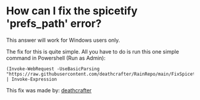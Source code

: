 
# How can I fix the spicetify 'prefs_path' error?

<Callout type="info" emoji="ℹ️">
    This answer will work for Windows users only.
</Callout>

The fix for this is quite simple. All you have to do is run this one simple command in Powershell (Run as Admin):

```
(Invoke-WebRequest -UseBasicParsing "https://raw.githubusercontent.com/deathcrafter/RainRepo/main/FixSpicetifyPrefs.ps1").Content | Invoke-Expression
```

This fix was made by: [deathcrafter](https://github.com/deathcrafter)
